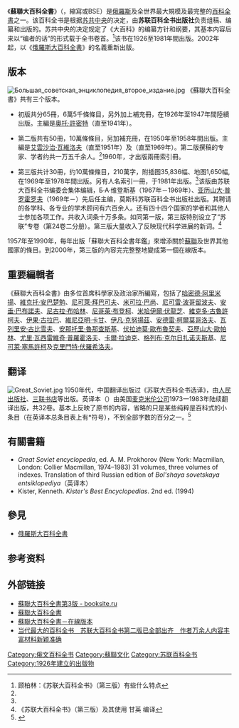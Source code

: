 {{noteTA
| 1= zh-cn:参见; zh-hk:參見; zh-mo:參見; zh-my:参见; zh-sg:参见; zh-tw:相關條目;
| 2= zh-cn:参考文献; zh-hk:參考文獻; zh-mo:參考文獻; zh-my:参考文献; zh-sg:参考文献; zh-tw:參考資料;
}}
{{Infobox Book 
|書名      = 蘇聯大百科全書
|圖像      = Большая Советская Энциклопедия - первое издание.jpg
|圖像說明  = 第一版第15卷書封
|editor     = 多人（詳見內文）
|原名      = Большая советская энциклопедия
|譯者      = 
|插圖      = 
|封面設計  = 
|出版地    = [[莫斯科|莫斯科]]
|語言      = 俄文
|系列     = 65卷（第一版，1947年出畢）；52卷（第二版，1960年出畢，包含兩冊索引）；30卷（第三版，1981年出畢，包含一冊索引）
|題材      = 
|類型      = [[工具书|工具书]]、[[百科全书|百科全书]]
|出版者    = {{le|蘇聯大百科全书出版社|Sovetskaya Entsiklopediya}}
|出版日期  = 1926至1981年
|中文版    = 
|媒介      = 
|頁數      = 
|開本      = 
|isbn      = 
|oclc      = 14476314
|杜威十進制圖書分類法= 
|美國國會圖書館圖書分類法= 
|上一部作品= 
|下一部作品= 《[[俄羅斯大百科全書|俄羅斯大百科全書]]》
|引用      = 
|被引用    = 
}}
《'''蘇聯大百科全書'''》（{{lang-ru|Большая советская энциклопедия|translit=Bolsháya sovétskaya entsiklopédiya}}，縮寫{{Lang|ru|БСЭ}}或BSE）是[[俄羅斯|俄羅斯]]及全世界最大規模及最完整的[[百科全書|百科全書]]之一。该百科全书是根据[[苏共中央|苏共中央]]的决定，由'''苏联百科全书出版社'''负责组稿、编纂和出版的。苏共中央的决定规定了《大百科》的编纂方针和纲要，其基本内容后来以“编者的话”的形式载于全书卷首。<ref name="#1">顾柏林：《苏联大百科全书》（第三版）有些什么特点</ref>该书在1926至1981年間出版。2002年起，以《[[俄羅斯大百科全書|俄羅斯大百科全書]]》的名義重新出版。

== 版本 ==
[[File:Большая_советская_энциклопедия_второе_издание.jpg|thumb]]
《蘇聯大百科全書》共有三个版本。
*初版共分65冊，6萬5千條條目，另外加上補充冊，在1926年至1947年間陸續出版。主編是[[奧托·許密特|奧托·許密特]]（直至1941年）。

*第二版共有50冊，10萬條條目，另加補充冊，在1950年至1958年間出版。主編是[[艾雲沙治·瓦維洛夫|艾雲沙治·瓦維洛夫]]（直至1951年）及{{tsl|ru|Введенский, Борис Алексеевич|鲍里斯·阿列克谢耶维奇·維登斯基}}（直至1969年）。第二版撰稿的专家、学者约共一万五千余人。<ref name="#1"/>1960年，才出版兩冊索引冊。

*第三版共计30冊，约10萬條條目，210萬字，附插图35,836幅、地图1,650幅, 在1969年至1978年間出版。另有人名索引一冊，于1981年出版。<ref name="#1"/>该版由苏联大百科全书编委会集体编辑，Б·A·维登斯基（1967年－1969年）、[[亚历山大·普罗霍罗夫|亚历山大·普罗霍罗夫]]（1969年－）先后任主编，莫斯科苏联百科全书出版社出版。其聘请的各学科、各专业的学术顾问有六百余人。还有四十四个国家的学者和其他人士参加各项工作。共收入词条十万多条。如同第一版，第三版特别设立了“苏联”专卷（第24卷二分册）。第三版大量收入了反映现代科学进展的新词。<ref>《苏联大百科全书》（第三版）及其使用 甘英 编译</ref>

1957年至1990年，每年出版「蘇聯大百科全書年鑑」來增添關於[[蘇聯|蘇聯]]及世界其他國家的條目。到2000年，第三版的內容完完整整地變成第一個在線版本。

== 重要編輯者 ==
《蘇聯大百科全書》由多位首席科學家及政治家所編寫，包括了[[哈密德·阿里米揚|哈密德·阿里米揚]]、[[維克托·安巴楚勉|維克托·安巴楚勉]]、[[尼可萊·拜巴可夫|尼可萊·拜巴可夫]]、[[米可拉·巴尚|米可拉·巴尚]]、[[尼可雷·波哥留波夫|尼可雷·波哥留波夫]]、[[安垂·巴布諾夫|安垂·巴布諾夫]]、[[尼古拉·布哈林|尼古拉·布哈林]]、[[尼哥萊·布登柯|尼哥萊·布登柯]]、[[米哈伊爾·伏龍芝|米哈伊爾·伏龍芝]]、[[維克多·古魯許柯夫|維克多·古魯許柯夫]]、[[伊果·古拉巴|伊果·古拉巴]]、[[維尼亞明·卡甘|維尼亞明·卡甘]]、[[伊凡·克努揚茲|伊凡·克努揚茲]]、[[安德雷·柯爾莫哥洛夫|安德雷·柯爾莫哥洛夫]]、[[瓦列里安·古比雪夫|瓦列里安·古比雪夫]]、[[安那托里·魯那查斯基|安那托里·魯那查斯基]]、[[伏拉迪莫·歐布魯契夫|伏拉迪莫·歐布魯契夫]]、[[亞歷山大·歐帕林|亞歷山大·歐帕林]]、[[尤里·瓦西雷維奇·普羅霍洛夫|尤里·瓦西雷維奇·普羅霍洛夫]]、[[卡爾·拉迪克|卡爾·拉迪克]]、[[格列布·克尔日扎诺夫斯基|格列布·克尔日扎诺夫斯基]]、[[尼可萊·塞馬許柯|尼可萊·塞馬許柯]]及[[克里門特·伏羅希洛夫|克里門特·伏羅希洛夫]]。

== 翻译 ==
[[File:Great_Soviet.jpg|thumb]]
1950年代，中国翻译出版过《苏联大百科全书选译》，由[[人民出版社|人民出版社]]、[[三联书店|三联书店]]等出版。英译本（{{lang-en|Great Soviet Encyclopedia}}）由美国[[麦克米伦公司|麦克米伦公司]]1973一1983年陆续翻译出版，共32卷。基本上反映了原书的内容，省略的只是某些纯粹是百科式的小条目（在英译本总条目表上有*符号），不到全部字数的百分之一。<ref>{{Cite web |url=http://210.38.207.10/webbook/6/6_3_4_6.htm |title=简介 |access-date=2011-10-12 |archive-date=2016-03-04 |archive-url=https://web.archive.org/web/20160304121612/http://210.38.207.10/webbook/6/6_3_4_6.htm |dead-url=yes }}</ref>

== 有關書籍 ==
* ''Great Soviet encyclopedia'', ed. A. M. Prokhorov (New York: Macmillan, London: Collier Macmillan, 1974–1983) 31 volumes, three volumes of indexes. Translation of third Russian edition of ''Bol'shaya sovetskaya entsiklopediya''（英译本）
* Kister, Kenneth. ''Kister's Best Encyclopedias''. 2nd ed. (1994)

== 參見 ==
* [[俄羅斯大百科全書|俄羅斯大百科全書]]

== 参考资料 ==
{{reflist}}

== 外部链接 ==
{{wikisourcelang|ru|Большая советская энциклопедия}}
* [https://www.booksite.ru/fulltext/1/001/008/130/index.htm 蘇聯大百科全書第3版 - booksite.ru]
* [http://www.rubricon.com/bse_1.asp 蘇聯大百科全書] {{Wayback|url=http://www.rubricon.com/bse_1.asp |date=20080509093611 }}
* [http://encycl.yandex.ru/dict/bse 蘇聯大百科全書－在線版本]{{dead link|date=2018年4月 |bot=InternetArchiveBot |fix-attempted=yes }}
* [http://www.cass.net.cn/cssn_zscq/show_news_2_zzq.asp?id=31 当代最大的百科全书　苏联大百科全书第二版已全部出齐　作者万余人内容丰富材料新颖准确]{{dead link|date=2018年4月 |bot=InternetArchiveBot |fix-attempted=yes }}

[[Category:俄文百科全书|Category:俄文百科全书]]
[[Category:蘇聯文化|Category:蘇聯文化]]
[[Category:苏联百科全书|Category:苏联百科全书]]
[[Category:1926年建立的出版物|Category:1926年建立的出版物]]